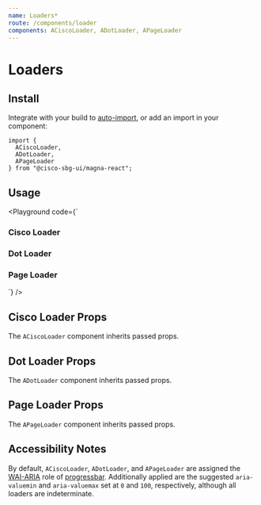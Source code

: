 ```yaml
---
name: Loaders*
route: /components/loader
components: ACiscoLoader, ADotLoader, APageLoader
---
```


# Loaders

## Install

Integrate with your build to [auto-import](/#integrating), or add an import in your component:

```
import {
  ACiscoLoader,
  ADotLoader,
  APageLoader
} from "@cisco-sbg-ui/magna-react";
```

## Usage

<Playground
  code={`<div>
  <h3>Cisco Loader</h3>
  <ACiscoLoader className="mx-auto" />
  <ADivider />
  <h3>Dot Loader</h3>
  <ADotLoader className="mx-auto" />
  <ADivider />
  <h3>Page Loader</h3>
  <APageLoader size="small" className="d-block mx-auto" />
</div>
`}
/>

## Cisco Loader Props

The `ACiscoLoader` component inherits passed props.

<Props of="ACiscoLoader" />

## Dot Loader Props

The `ADotLoader` component inherits passed props.

<Props of="ADotLoader" />

## Page Loader Props

The `APageLoader` component inherits passed props.

<Props of="APageLoader" />

## Accessibility Notes

By default, `ACiscoLoader`, `ADotLoader`, and `APageLoader` are assigned the [WAI-ARIA](https://www.w3.org/WAI/standards-guidelines/aria/) role of [progressbar](https://www.w3.org/TR/wai-aria/#progressbar).
Additionally applied are the suggested `aria-valuemin` and `aria-valuemax` set at `0` and `100`, respectively, although all loaders are indeterminate.
